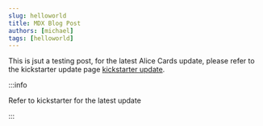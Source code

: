 ```yaml
---
slug: helloworld
title: MDX Blog Post
authors: [michael]
tags: [helloworld]
---
```


This is jsut a testing post, for the latest Alice Cards update, please refer to the kickstarter update page 
[kickstarter update](https://www.kickstarter.com/projects/whitecornerstone/alice-cards-of-wonder/posts).

:::info

Refer to kickstarter for the latest update

:::
